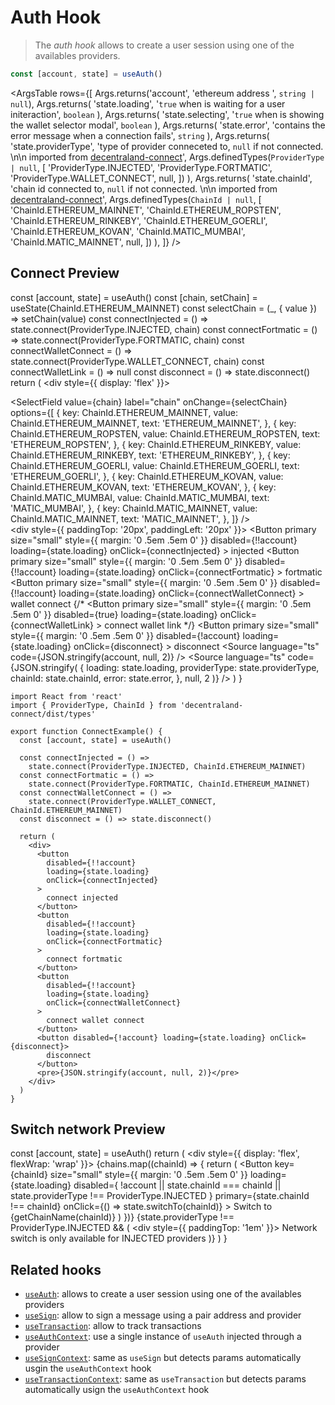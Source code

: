 
<Meta title="Hooks/useAuth" />

# Auth Hook

> The _auth hook_ allows to create a user session using one of the availables providers.

```ts
const [account, state] = useAuth()
```

<ArgsTable
  rows={[
    Args.returns('account', 'ethereum address ', `string | null`),
    Args.returns(
      'state.loading',
      '`true` when is waiting for a user initeraction',
      `boolean`
    ),
    Args.returns(
      'state.selecting',
      '`true` when is showing the wallet selector modal',
      `boolean`
    ),
    Args.returns(
      'state.error',
      'contains the error message when a connection fails',
      `string`
    ),
    Args.returns(
      'state.providerType',
      'type of provider conneceted to, `null` if not connected. \n\n imported from [decentraland-connect](https://www.npmjs.com/package/decentraland-connect)',
      Args.definedTypes(`ProviderType | null`, [
        'ProviderType.INJECTED',
        'ProviderType.FORTMATIC',
        'ProviderType.WALLET_CONNECT',
        null,
      ])
    ),
    Args.returns(
      'state.chainId',
      'chain id connected to, `null` if not connected. \n\n imported from [decentraland-connect](https://www.npmjs.com/package/decentraland-connect)',
      Args.definedTypes(`ChainId | null`, [
        'ChainId.ETHEREUM_MAINNET',
        'ChainId.ETHEREUM_ROPSTEN',
        'ChainId.ETHEREUM_RINKEBY',
        'ChainId.ETHEREUM_GOERLI',
        'ChainId.ETHEREUM_KOVAN',
        'ChainId.MATIC_MUMBAI',
        'ChainId.MATIC_MAINNET',
        null,
      ])
    ),
  ]}
/>

## Connect Preview

  const [account, state] = useAuth()
  const [chain, setChain] = useState(ChainId.ETHEREUM_MAINNET)
  const selectChain = (_, { value }) => setChain(value)
  const connectInjected = () => state.connect(ProviderType.INJECTED, chain)
  const connectFortmatic = () => state.connect(ProviderType.FORTMATIC, chain)
  const connectWalletConnect = () =>
    state.connect(ProviderType.WALLET_CONNECT, chain)
  const connectWalletLink = () => null
  const disconnect = () => state.disconnect()
  return (
    <Container>
      <div style={{ display: 'flex' }}>
        <div>
          <SelectField
            value={chain}
            label="chain"
            onChange={selectChain}
            options={[
              {
                key: ChainId.ETHEREUM_MAINNET,
                value: ChainId.ETHEREUM_MAINNET,
                text: 'ETHEREUM_MAINNET',
              },
              {
                key: ChainId.ETHEREUM_ROPSTEN,
                value: ChainId.ETHEREUM_ROPSTEN,
                text: 'ETHEREUM_ROPSTEN',
              },
              {
                key: ChainId.ETHEREUM_RINKEBY,
                value: ChainId.ETHEREUM_RINKEBY,
                text: 'ETHEREUM_RINKEBY',
              },
              {
                key: ChainId.ETHEREUM_GOERLI,
                value: ChainId.ETHEREUM_GOERLI,
                text: 'ETHEREUM_GOERLI',
              },
              {
                key: ChainId.ETHEREUM_KOVAN,
                value: ChainId.ETHEREUM_KOVAN,
                text: 'ETHEREUM_KOVAN',
              },
              {
                key: ChainId.MATIC_MUMBAI,
                value: ChainId.MATIC_MUMBAI,
                text: 'MATIC_MUMBAI',
              },
              {
                key: ChainId.MATIC_MAINNET,
                value: ChainId.MATIC_MAINNET,
                text: 'MATIC_MAINNET',
              },
            ]}
          />
        </div>
        <div style={{ paddingTop: '20px', paddingLeft: '20px' }}>
          <Button
            primary
            size="small"
            style={{ margin: '0 .5em .5em 0' }}
            disabled={!!account}
            loading={state.loading}
            onClick={connectInjected}
          >
            injected
          </Button>
          <Button
            primary
            size="small"
            style={{ margin: '0 .5em .5em 0' }}
            disabled={!!account}
            loading={state.loading}
            onClick={connectFortmatic}
          >
            fortmatic
          </Button>
          <Button
            primary
            size="small"
            style={{ margin: '0 .5em .5em 0' }}
            disabled={!!account}
            loading={state.loading}
            onClick={connectWalletConnect}
          >
            wallet connect
          </Button>
          {/* <Button
            primary
            size="small"
            style={{ margin: '0 .5em .5em 0' }}
            disabled={true}
            loading={state.loading}
            onClick={connectWalletLink}
            >
              connect wallet link
            </Button>*/}
          <Button
            primary
            size="small"
            style={{ margin: '0 .5em .5em 0' }}
            disabled={!account}
            loading={state.loading}
            onClick={disconnect}
          >
            disconnect
          </Button>
        </div>
      </div>
      <Source language="ts" code={JSON.stringify(account, null, 2)} />
      <Source
        language="ts"
        code={JSON.stringify(
          {
            loading: state.loading,
            providerType: state.providerType,
            chainId: state.chainId,
            error: state.error,
          },
          null,
          2
        )}
      />
    </Container>
  )
}

<ConnectExample />

```tsx dark=true
import React from 'react'
import { ProviderType, ChainId } from 'decentraland-connect/dist/types'

export function ConnectExample() {
  const [account, state] = useAuth()

  const connectInjected = () =>
    state.connect(ProviderType.INJECTED, ChainId.ETHEREUM_MAINNET)
  const connectFortmatic = () =>
    state.connect(ProviderType.FORTMATIC, ChainId.ETHEREUM_MAINNET)
  const connectWalletConnect = () =>
    state.connect(ProviderType.WALLET_CONNECT, ChainId.ETHEREUM_MAINNET)
  const disconnect = () => state.disconnect()

  return (
    <div>
      <button
        disabled={!!account}
        loading={state.loading}
        onClick={connectInjected}
      >
        connect injected
      </button>
      <button
        disabled={!!account}
        loading={state.loading}
        onClick={connectFortmatic}
      >
        connect fortmatic
      </button>
      <button
        disabled={!!account}
        loading={state.loading}
        onClick={connectWalletConnect}
      >
        connect wallet connect
      </button>
      <button disabled={!account} loading={state.loading} onClick={disconnect}>
        disconnect
      </button>
      <pre>{JSON.stringify(account, null, 2)}</pre>
    </div>
  )
}
```

## Switch network Preview

  const [account, state] = useAuth()
  return (
    <Container>
      <div style={{ display: 'flex', flexWrap: 'wrap' }}>
        {chains.map((chainId) => {
          return (
            <Button
              key={chainId}
              size="small"
              style={{ margin: '0 .5em .5em 0' }}
              loading={state.loading}
              disabled={
                !account ||
                state.chainId === chainId ||
                state.providerType !== ProviderType.INJECTED
              }
              primary={state.chainId !== chainId}
              onClick={() => state.switchTo(chainId)}
            >
              Switch to {getChainName(chainId)}
            </Button>
          )
        })}
      </div>
      {state.providerType !== ProviderType.INJECTED && (
        <div style={{ paddingTop: '1em' }}>
          <Paragraph primary small>
            Network switch is only available for INJECTED providers
          </Paragraph>
        </div>
      )}
    </Container>
  )
}

<SwitchExample />

## Related hooks

- [`useAuth`](./?path=/story/hooks-useauth--page): allows to create a user session using one of the availables providers
- [`useSign`](./?path=/story/hooks-usesign--page): allow to sign a message using a pair address and provider
- [`useTransaction`](./?path=/story/hooks-usetransaction--page): allow to track transactions
- [`useAuthContext`](./?path=/story/context-auth-useauthcontext--page): use a single instance of `useAuth` injected through a provider
- [`useSignContext`](./?path=/story/context-auth-usesigncontext--page): same as `useSign` but detects params automatically usgin the `useAuthContext` hook
- [`useTransactionContext`](./?path=/story/context-auth-usetransactioncontext--page): same as `useTransaction` but detects params automatically usign the `useAuthContext` hook
